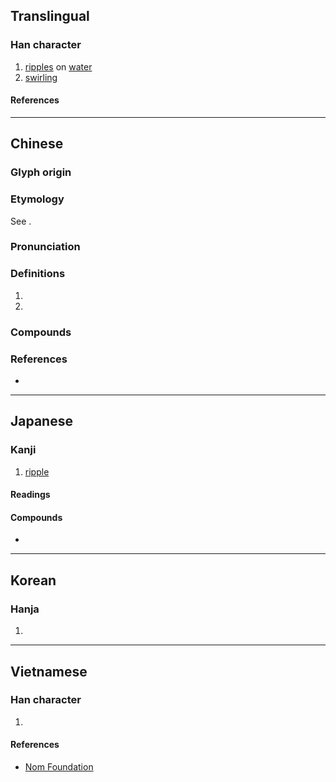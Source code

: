 {{character info}}
==Translingual==

===Han character===
{{Han char|rn=85|rad=水|as=11|sn=14|four=34121|canj=EKHR|ids=⿰氵猗}}

# [[ripple]]s on [[water]]
# [[swirling]]

====References====
{{Han ref|kx=0646.300|dkj=18164|dj=1056.090|hdz=31727.020|uh=6F2A}}

----

==Chinese==
{{zh-forms}}

===Glyph origin===
{{Han etym}}

===Etymology===
See {{zh-l|漣漪}}.

===Pronunciation===
{{zh-pron
|m=yī
|c=ji1,ji2
|md=ĭ
|mda=Cdo-fzho, 伊.ogg
|mn=ī
|mc=y
|oc=y
|cat=n,part
}}

===Definitions===
{{zh-hanzi}}

# {{zh-short|漣漪}}
# {{zh-alt-form|猗}}

===Compounds===
{{zh-der|淪漪|漣漪|漪漣}}

===References===
* {{R:yue:Hanzi}}

----

==Japanese==

===Kanji===
{{ja-kanji|rs=水11}}

# [[ripple]]

====Readings====
{{ja-readings
|goon=い
|kanon=い
|kun=なみ
}}

====Compounds====
* {{ja-r|漣漪|れんい|[[ripple]]}}

----

==Korean==

===Hanja===
{{ko-hanja|의}}

# {{rfdef|ko|sort=水11}}

----

==Vietnamese==

===Han character===
{{vi-readings|rs=水11|reading=y}}

# {{rfdef|vi|sort=水11}}

====References====
*[http://nomfoundation.org/common/nom_details.php?codepoint=6f2a Nom Foundation]